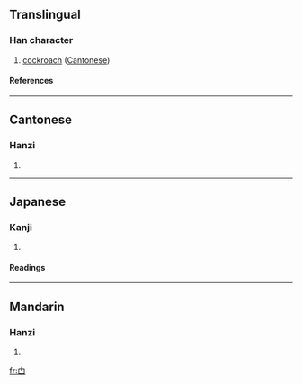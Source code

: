 ==Translingual==
===Han character===
{{Han char|rn=102|rad=田|as=00|sn=5|four=|canj=中田中一 (LWLM)}}
# [[cockroach]] ([[Cantonese]])
====References====
{{Han ref|kx=0759.001|dkj=21727|hdz=42527.010|uh=7534|ud=30004}}

----
==Cantonese==
===Hanzi===
{{yue-hanzi|jyut=|y=jaat2, jaat6}}
# {{defn|Cantonese}}

----
==Japanese==
===Kanji===
{{ja-kanji|grade=|rs=田00}}
# {{defn|Japanese}} 
====Readings====
{{ja-readings|on=[[そう]] (sō)|kun=}}

----
==Mandarin==
===Hanzi===
{{cmn-hanzi|pin=[[zhá]] ([[zha2]])|wg=cha<sup>2</sup>}}
# {{defn|Mandarin}}

[[fr:甴]]